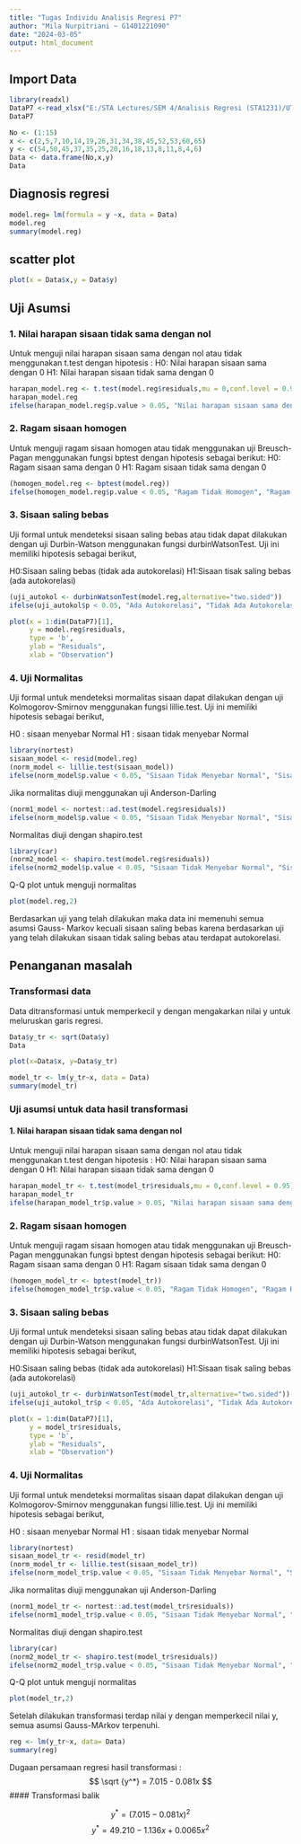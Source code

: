 ---
title: "Tugas Individu Analisis Regresi P7"
author: "Mila Nurpitriani ~ G1401221090"
date: "2024-03-05"
output: html_document
---

## Import Data

```{r}
library(readxl)
DataP7 <-read_xlsx("E:/STA Lectures/SEM 4/Analisis Regresi (STA1231)/UTS/Tugas/Tugas Individu/Data Tugas P7.xlsx")
DataP7

No <- (1:15)
x <- c(2,5,7,10,14,19,26,31,34,38,45,52,53,60,65)
y <- c(54,50,45,37,35,25,20,16,18,13,8,11,8,4,6)
Data <- data.frame(No,x,y)
Data
```
## Diagnosis regresi
```{r}
model.reg= lm(formula = y ~x, data = Data)
model.reg
summary(model.reg)
```

## scatter plot
```{r}
plot(x = Data$x,y = Data$y)
```

## Uji Asumsi
### 1. Nilai harapan sisaan tidak sama dengan nol
Untuk menguji nilai harapan sisaan sama dengan nol atau tidak menggunakan t.test dengan hipotesis :
H0: Nilai harapan sisaan sama dengan 0
H1: Nilai harapan sisaan tidak sama dengan 0

```{r}
harapan_model.reg <- t.test(model.reg$residuals,mu = 0,conf.level = 0.95)
harapan_model.reg
ifelse(harapan_model.reg$p.value > 0.05, "Nilai harapan sisaan sama dengan 0", "Nilai harapan sisaan tidak sama dengan 0")
```

### 2. Ragam sisaan homogen
Untuk menguji ragam sisaan homogen atau tidak menggunakan uji Breusch-Pagan menggunakan fungsi bptest dengan hipotesis sebagai berikut:
H0: Ragam sisaan sama dengan 0
H1: Ragam sisaan tidak sama dengan 0
```{r}
(homogen_model.reg <- bptest(model.reg))
ifelse(homogen_model.reg$p.value < 0.05, "Ragam Tidak Homogen", "Ragam Homogen")
```


### 3. Sisaan saling bebas
Uji formal untuk mendeteksi sisaan saling bebas atau tidak  dapat dilakukan dengan uji Durbin-Watson menggunakan fungsi durbinWatsonTest. Uji ini memiliki hipotesis sebagai berikut,

H0:Sisaan saling bebas (tidak ada autokorelasi)
H1:Sisaan tisak saling bebas (ada autokorelasi)
```{r}
(uji_autokol <- durbinWatsonTest(model.reg,alternative="two.sided"))
ifelse(uji_autokol$p < 0.05, "Ada Autokorelasi", "Tidak Ada Autokorelasi")
```
```{r}
plot(x = 1:dim(DataP7)[1],
     y = model.reg$residuals,
     type = 'b', 
     ylab = "Residuals",
     xlab = "Observation")
```


### 4. Uji Normalitas
Uji formal untuk mendeteksi mormalitas sisaan dapat dilakukan dengan uji Kolmogorov-Smirnov menggunakan fungsi lillie.test. Uji ini memiliki hipotesis sebagai berikut,

H0 : sisaan menyebar Normal
H1 : sisaan tidak menyebar Normal
```{r}
library(nortest)
sisaan_model <- resid(model.reg)
(norm_model <- lillie.test(sisaan_model))
ifelse(norm_model$p.value < 0.05, "Sisaan Tidak Menyebar Normal", "Sisaan Menyebar Normal")

```

Jika normalitas diuji menggunakan uji Anderson-Darling
```{r}
(norm1_model <- nortest::ad.test(model.reg$residuals))
ifelse(norm_model$p.value < 0.05, "Sisaan Tidak Menyebar Normal", "Sisaan Menyebar Normal")
```

Normalitas diuji dengan shapiro.test
```{r}
library(car)
(norm2_model <- shapiro.test(model.reg$residuals))
ifelse(norm2_model$p.value < 0.05, "Sisaan Tidak Menyebar Normal", "Sisaan Menyebar Normal")
```

Q-Q plot untuk menguji normalitas
```{r}
plot(model.reg,2)
```

Berdasarkan uji yang telah dilakukan maka data ini memenuhi semua asumsi Gauss- Markov kecuali sisaan saling bebas karena berdasarkan uji yang telah dilakukan sisaan tidak saling bebas atau terdapat autokorelasi.



## Penanganan masalah
### Transformasi data

Data ditransformasi untuk memperkecil y dengan mengakarkan nilai y untuk meluruskan garis regresi.
```{r}
Data$y_tr <- sqrt(Data$y) 
Data
```

```{r}
plot(x=Data$x, y=Data$y_tr)
```

```{r}
model_tr <- lm(y_tr~x, data = Data)
summary(model_tr)
```

### Uji asumsi untuk data hasil transformasi
#### 1. Nilai harapan sisaan tidak sama dengan nol
Untuk menguji nilai harapan sisaan sama dengan nol atau tidak menggunakan t.test dengan hipotesis :
H0: Nilai harapan sisaan sama dengan 0
H1: Nilai harapan sisaan tidak sama dengan 0

```{r}
harapan_model_tr <- t.test(model_tr$residuals,mu = 0,conf.level = 0.95)
harapan_model_tr
ifelse(harapan_model_tr$p.value > 0.05, "Nilai harapan sisaan sama dengan 0", "Nilai harapan sisaan tidak sama dengan 0")
```

### 2. Ragam sisaan homogen
Untuk menguji ragam sisaan homogen atau tidak menggunakan uji Breusch-Pagan menggunakan fungsi bptest dengan hipotesis sebagai berikut:
H0: Ragam sisaan sama dengan 0
H1: Ragam sisaan tidak sama dengan 0
```{r}
(homogen_model_tr <- bptest(model_tr))
ifelse(homogen_model_tr$p.value < 0.05, "Ragam Tidak Homogen", "Ragam Homogen")
```

### 3. Sisaan saling bebas
Uji formal untuk mendeteksi sisaan saling bebas atau tidak  dapat dilakukan dengan uji Durbin-Watson menggunakan fungsi durbinWatsonTest. Uji ini memiliki hipotesis sebagai berikut,

H0:Sisaan saling bebas (tidak ada autokorelasi)
H1:Sisaan tisak saling bebas (ada autokorelasi)
```{r}
(uji_autokol_tr <- durbinWatsonTest(model_tr,alternative="two.sided"))
ifelse(uji_autokol_tr$p < 0.05, "Ada Autokorelasi", "Tidak Ada Autokorelasi")
```

```{r}
plot(x = 1:dim(DataP7)[1],
     y = model_tr$residuals,
     type = 'b', 
     ylab = "Residuals",
     xlab = "Observation")
```

### 4. Uji Normalitas
Uji formal untuk mendeteksi mormalitas sisaan dapat dilakukan dengan uji Kolmogorov-Smirnov menggunakan fungsi lillie.test. Uji ini memiliki hipotesis sebagai berikut,

H0 : sisaan menyebar Normal
H1 : sisaan tidak menyebar Normal
```{r}
library(nortest)
sisaan_model_tr <- resid(model_tr)
(norm_model_tr <- lillie.test(sisaan_model_tr))
ifelse(norm_model_tr$p.value < 0.05, "Sisaan Tidak Menyebar Normal", "Sisaan Menyebar Normal")

```
Jika normalitas diuji menggunakan uji Anderson-Darling
```{r}
(norm1_model_tr <- nortest::ad.test(model_tr$residuals))
ifelse(norm1_model_tr$p.value < 0.05, "Sisaan Tidak Menyebar Normal", "Sisaan Menyebar Normal")
```

Normalitas diuji dengan shapiro.test
```{r}
library(car)
(norm2_model_tr <- shapiro.test(model_tr$residuals))
ifelse(norm2_model_tr$p.value < 0.05, "Sisaan Tidak Menyebar Normal", "Sisaan Menyebar Normal")
```

Q-Q plot untuk menguji normalitas
```{r}
plot(model_tr,2)
```
Setelah dilakukan transformasi terdap nilai y dengan memperkecil nilai y, semua asumsi Gauss-MArkov terpenuhi.

```{r}
reg <- lm(y_tr~x, data= Data)
summary(reg)
```

Dugaan persamaan regresi hasil transformasi :
$$
\sqrt {y^*} =  7.015 - 0.081x
$$
#### Transformasi balik

$$
y^* = (7.015 - 0.081x)^2
$$
$$
y^* = 49.210 - 1.136x + 0.0065x^2
$$
